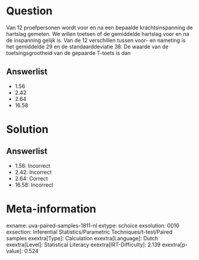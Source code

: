 Question
========

Van 12 proefpersonen wordt voor en na een bepaalde krachtsinspanning de
hartslag gemeten. We willen toetsen of de gemiddelde hartslag voor en na
de inspanning gelijk is. Van de 12 verschillen tussen voor- en nameting
is het gemiddelde 29 en de standaarddeviatie 38. De waarde van de
toetsingsgrootheid van de gepaarde T-toets is dan

Answerlist
----------

* 1.56
* 2.42
* 2.64
* 16.58

Solution
========

Answerlist
----------

* 1.56: Incorrect
* 2.42: Incorrect
* 2.64: Correct
* 16.58: Incorrect

Meta-information
================
exname: uva-paired-samples-1811-nl
extype: schoice
exsolution: 0010
exsection: Inferential Statistics/Parametric Techniques/t-test/Paired samples
exextra[Type]: Calculation
exextra[Language]: Dutch
exextra[Level]: Statistical Literacy
exextra[IRT-Difficulty]: 2.139
exextra[p-value]: 0.524
